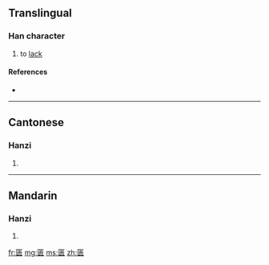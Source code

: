 {{also|匱}}
==Translingual==

===Han character===
{{Han char|rn=22|rad=匚|as=09|sn=11|four=|canj=尸中一人 (SLMO)}}

# to [[lack]]

====References====
* {{Han ref|kx=0154.091|hdz=10087.090|uh=532E|ud=21294}}

----

==Cantonese==

===Hanzi===
{{yue-hanzi|jyut=|y=gwai6|tra=匱}}

# {{defn|Cantonese|sort=匚09}}

----

==Mandarin==

===Hanzi===
{{cmn-hanzi|tra=匱|pin=[[guì]] ([[gui4]])|wg=kuei<sup>4</sup>}}

# {{defn|Mandarin|sort=匚09}}

[[fr:匮]]
[[mg:匮]]
[[ms:匮]]
[[zh:匮]]
